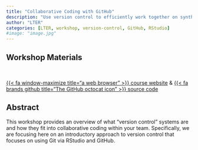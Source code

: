 ```yaml
---
title: "Collaborative Coding with GitHub"
description: "Use version control to efficiently work together on synthesis projects"
author: "LTER"
categories: [LTER, workshop, version-control, GitHub, RStudio]
#image: "image.jpg"
---
```


## Workshop Materials

<br>

::: {.center-text .body-text-l}
[{{< fa window-maximize title="a web browser" >}} course website](https://lter.github.io/workshop-github/){target="_blank"} & [{{< fa brands github title="The GitHub octocat icon" >}} source code](https://github.com/lter/workshop-github){target="_blank"}
:::

## Abstract

This workshop provides an overview of what "version control" systems are and how they fit into collaborative coding within your team. Specifically, we are focusing here on an introductory approach to version control that focuses on using Git via RStudio and GitHub.

